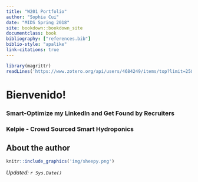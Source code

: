 ```yaml
---
title: "W201 Portfolio"
author: "Sophia Cui"
date: "MIDS Spring 2018"
site: bookdown::bookdown_site
documentclass: book
bibliography: ["references.bib"]
biblio-style: "apalike"
link-citations: true
---
```


<!-- This won't be displayed but it will initialize your R session. Add any R libraries you need here. -->
```r
library(magrittr)
readLines('https://www.zotero.org/api/users/4684249/items/top?limit=25&format=bibtex&key=slAzDDCc7LkCcpCEYM7XDkM3&v=1') %>% writeLines('references.bib')
```


# Bienvenido! {-}


### Smart-Optimize my LinkedIn and Get Found by Recruiters {#smarter-jobseeking}


### Kelpie - Crowd Sourced Smart Hydroponics {#SmartHydro-Kelpie}


## About the author {-}

```r
knitr::include_graphics('img/sheepy.png')
```

*Updated: `r Sys.Date()`*
